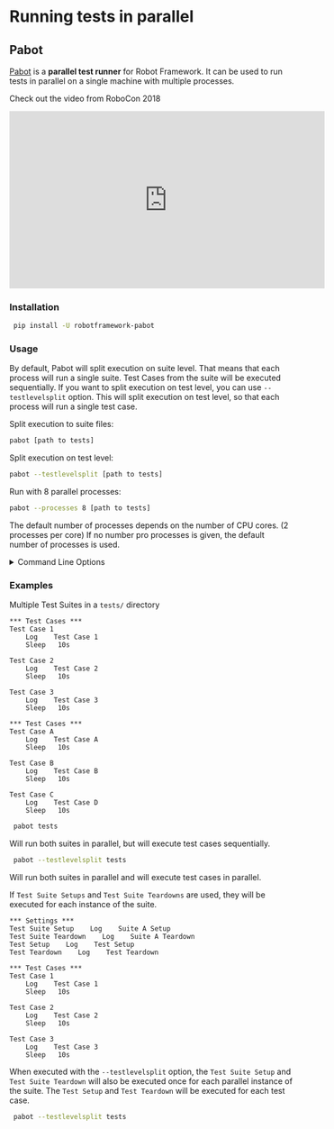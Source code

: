 # Running tests in parallel

## Pabot

[Pabot](https://github.com/mkorpela/pabot) is a **parallel test runner** for Robot Framework.
It can be used to run tests in parallel on a single machine with multiple processes.

Check out the video from RoboCon 2018
<iframe width="560" height="315" src="https://www.youtube.com/embed/i0RV6SJSIn8" title="YouTube video player" frameborder="0" allow="accelerometer; autoplay; clipboard-write; encrypted-media; gyroscope; picture-in-picture; web-share" allowfullscreen></iframe>

### Installation

```bash
 pip install -U robotframework-pabot
```

### Usage

By default, Pabot will split execution on suite level. That means that each process will run a single suite.
Test Cases from the suite will be executed sequentially.
If you want to split execution on test level, you can use `--testlevelsplit` option. This will split execution on test level, so that each process will run a single test case.

Split execution to suite files:

```bash
pabot [path to tests]
```

Split execution on test level:

```bash
pabot --testlevelsplit [path to tests]
```

Run with 8 parallel processes:

```bash
pabot --processes 8 [path to tests]
```

The default number of processes depends on the number of CPU cores. (2 processes per core)
If no number pro processes is given, the default number of processes is used.

<details>
<summary>Command Line Options</summary>
```bash
pabot [--verbose|--testlevelsplit|--command .. --end-command|
   --processes num|--pabotlib|--pabotlibhost host|--pabotlibport port|
   --shard i/n|
   --artifacts extensions|--artifactsinsubfolders|
   --resourcefile file|--argumentfile[num] file|--suitesfrom file]
  [robot options] [path ...]
```
Supports all [Robot Framework command line options](https://robotframework.org/robotframework/latest/RobotFrameworkUserGuide.html#all-command-line-options) and also following options (these must be before RF options):

--verbose\
  more output from the parallel execution

--testlevelsplit\
  Split execution on test level instead of default suite level.
  If .pabotsuitenames contains both tests and suites then this
  will only affect new suites and split only them.
  Leaving this flag out when both suites and tests in
  .pabotsuitenames file will also only affect new suites and
  add them as suite files.

--command [ACTUAL COMMANDS TO START ROBOT EXECUTOR] --end-command\
  RF script for situations where robot is not used directly

--processes   [NUMBER OF PROCESSES]\
  How many parallel executors to use (default max of 2 and cpu count)

--pabotlib\
  Start PabotLib remote server. This enables locking and resource distribution between parallel test executions.

--pabotlibhost   [HOSTNAME]\
  Host name of the PabotLib remote server (default is 127.0.0.1)
  If used with --pabotlib option, will change the host listen address of the created remote server (see https://github.com/robotframework/PythonRemoteServer)
  If used without the --pabotlib option, will connect to already running instance of the PabotLib remote server in the given host. The remote server can be also started and executed separately from pabot instances:

```bash
python -m pabot.pabotlib \<path_to_resourcefile\> \<host\> \<port\>
python -m pabot.pabotlib resource.txt 192.168.1.123 8271
```
  This enables sharing a resource with multiple Robot Framework instances.

--pabotlibport   [PORT]\
  Port number of the PabotLib remote server (default is 8270)
  See --pabotlibhost for more information

--resourcefile   [FILEPATH]\
  Indicator for a file that can contain shared variables for distributing resources. This needs to be used together with pabotlib option. Resource file syntax is same as Windows ini files. Where a section is a shared set of variables.

--artifacts [FILE EXTENSIONS]\
  List of file extensions (comma separated).
  Defines which files (screenshots, videos etc.) from separate reporting directories would be copied and included in a final report.
  Possible links to copied files in RF log would be updated (only relative paths supported).
  The default value is `png`.

  Examples:

```bash
--artifacts png,mp4,txt
```

--artifactsinsubfolders\
  Copy artifacts located not only directly in the RF output dir, but also in it's sub-folders.

--argumentfile[INTEGER]   [FILEPATH]\
  Run same suites with multiple [argumentfile](http://robotframework.org/robotframework/latest/RobotFrameworkUserGuide.html#argument-files) options.
  For example:

```bash
--argumentfile1 arg1.txt --argumentfile2 arg2.txt
```

--suitesfrom   [FILEPATH TO OUTPUTXML]\
  Optionally read suites from output.xml file. Failed suites will run
  first and longer running ones will be executed before shorter ones.

--shard [INDEX]/[TOTAL]\
  Optionally split execution into smaller pieces. This can
  be used for distributing testing to multiple machines.

--chunk\
  Optionally chunk tests to PROCESSES number of robot runs. This can save time because all the suites will share the same setups and teardowns.

Example usages:
```bash
pabot test_directory
pabot --exclude FOO directory_to_tests
pabot --command java -jar robotframework.jar --end-command --include SMOKE tests
pabot --processes 10 tests
pabot --pabotlibhost 192.168.1.123 --pabotlibport 8271 --processes 10 tests
pabot --pabotlib --pabotlibhost 192.168.1.111 --pabotlibport 8272 --processes 10 tests
pabot --artifacts png,mp4,txt --artifactsinsubfolders directory_to_tests
```
</details>

### Examples

Multiple Test Suites in a `tests/` directory

```robotframework title="tests/SuiteA.robot"
*** Test Cases ***
Test Case 1
    Log    Test Case 1
    Sleep   10s

Test Case 2
    Log    Test Case 2
    Sleep   10s

Test Case 3
    Log    Test Case 3
    Sleep   10s
```

```robotframework title="tests/SuiteB.robot"
*** Test Cases ***
Test Case A
    Log    Test Case A
    Sleep   10s

Test Case B
    Log    Test Case B
    Sleep   10s

Test Case C
    Log    Test Case D
    Sleep   10s
```

```bash
 pabot tests
```

Will run both suites in parallel, but will execute test cases sequentially.

```bash
 pabot --testlevelsplit tests
```

Will run both suites in parallel and will execute test cases in parallel.

If `Test Suite Setups` and `Test Suite Teardowns` are used, they will be executed for each instance of the suite.

```robotframework title="tests/SuiteA.robot"
*** Settings ***
Test Suite Setup    Log    Suite A Setup
Test Suite Teardown    Log    Suite A Teardown
Test Setup    Log    Test Setup
Test Teardown    Log    Test Teardown

*** Test Cases ***
Test Case 1
    Log    Test Case 1
    Sleep   10s

Test Case 2
    Log    Test Case 2
    Sleep   10s

Test Case 3
    Log    Test Case 3
    Sleep   10s
```

When executed with the `--testlevelsplit` option, the `Test Suite Setup` and `Test Suite Teardown` will also be executed once for each parallel instance of the suite.
The `Test Setup` and `Test Teardown` will be executed for each test case.

```bash
 pabot --testlevelsplit tests
```
